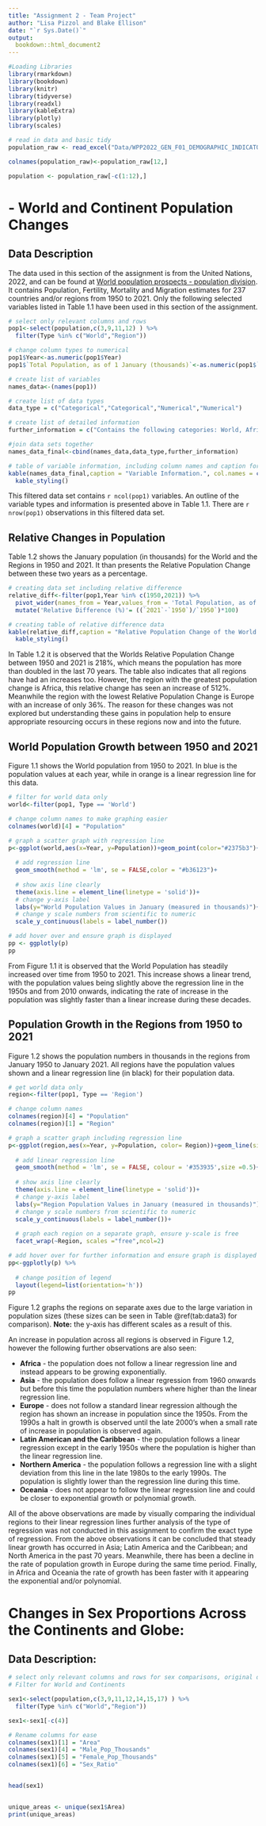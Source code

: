 ```yaml
---
title: "Assignment 2 - Team Project"
author: "Lisa Pizzol and Blake Ellison"
date: "`r Sys.Date()`"
output:
  bookdown::html_document2
---
```



```r
#Loading Libraries
library(rmarkdown)
library(bookdown)
library(knitr)
library(tidyverse)
library(readxl)
library(kableExtra)
library(plotly)
library(scales)

# read in data and basic tidy
population_raw <- read_excel("Data/WPP2022_GEN_F01_DEMOGRAPHIC_INDICATORS_COMPACT_REV1 (1).xlsx")

colnames(population_raw)<-population_raw[12,]

population <- population_raw[-c(1:12),] 

```


# - World and Continent Population Changes
## Data Description
The data used in this section of the assignment is from the United Nations, 2022, and can be found at [World population prospects - population division](https://population.un.org/wpp/). It contains Population, Fertility, Mortality and Migration estimates for 237 countries and/or regions from 1950 to 2021. Only the following selected variables listed in Table 1.1 have been used in this section of the assignment. 

<!-- **Note:** the original data set contained population values in January and July. Only January data has been chosen the same analysis could be completed with July data but was not done in this assignment. 

Can we edit this as I'm going to use the July data for my half just to use a broader example-->

```r
# select only relevant columns and rows
pop1<-select(population,c(3,9,11,12) ) %>%
  filter(Type %in% c("World","Region"))

# change column types to numerical 
pop1$Year<-as.numeric(pop1$Year)
pop1$`Total Population, as of 1 January (thousands)`<-as.numeric(pop1$`Total Population, as of 1 January (thousands)`)

```


```r
# create list of variables
names_data<-(names(pop1))

# create list of data types
data_type = c("Categorical","Categorical","Numerical","Numerical")

# create list of detailed information
further_information = c("Contains the following categories: World, Africa, Asia, Europe, Latin America and the Caribbean, Northern America, and Oceania.", "Contains the following information: World and Region","Contains years from 1950 to 2021", "Contains the population number in Thousands as of January")

#join data sets together
names_data_final<-cbind(names_data,data_type,further_information)

# table of variable information, including column names and caption for table
kable(names_data_final,caption = "Variable Information.", col.names = c('Names','Data Type','Further Information')) %>%
  kable_styling()
```

This filtered data set contains `r ncol(pop1)` variables. An outline of the variable types and information is presented above in Table 1.1. There are `r nrow(pop1)` observations in this filtered data set. 

## Relative Changes in Population
Table 1.2 shows the January population (in thousands) for the World and the Regions in 1950 and 2021. It than presents the Relative Population Change between these two years as a percentage.

```r
# creating data set including relative difference
relative_diff<-filter(pop1,Year %in% c(1950,2021)) %>%
  pivot_wider(names_from = Year,values_from = 'Total Population, as of 1 January (thousands)') %>%
  mutate('Relative Difference (%)'= ((`2021`-`1950`)/`1950`)*100)

# creating table of relative difference data
kable(relative_diff,caption = "Relative Population Change of the World and Region populations from 1950 to 2021.", digits = 0) %>%
  kable_styling()
```

In Table 1.2 it is observed that the Worlds Relative Population Change between 1950 and 2021 is 218%, which means the population has more than doubled in the last 70 years. The table also indicates that all regions have had an increases too. However, the region with the greatest population change is Africa, this relative change has seen an increase of 512%. Meanwhile the region with the lowest Relative Population Change is Europe with an increase of only 36%. The reason for these changes was not explored but understanding these gains in population help to ensure appropriate resourcing occurs in these regions now and into the future. 

## World Population Growth between 1950 and 2021
Figure 1.1 shows the World population from 1950 to 2021. In blue is the population values at each year, while in orange is a linear regression line for this data.

```r

# filter for world data only
world<-filter(pop1, Type == 'World') 

# change column names to make graphing easier 
colnames(world)[4] = "Population"

# graph a scatter graph with regression line
p<-ggplot(world,aes(x=Year, y=Population))+geom_point(color="#2375b3")+
  
  # add regression line
  geom_smooth(method = 'lm', se = FALSE,color = "#b36123")+
  
  # show axis line clearly
  theme(axis.line = element_line(linetype = 'solid'))+
  # change y-axis label
  labs(y="World Population Values in January (measured in thousands)")+
  # change y scale numbers from scientific to numeric
  scale_y_continuous(labels = label_number())

# add hover over and ensure graph is displayed
pp <- ggplotly(p) 
pp
```
From Figure 1.1 it is observed that the World Population has steadily increased over time from 1950 to 2021. This increase shows a linear trend, with the population values being slightly above the regression line in the 1950s and from 2010 onwards, indicating the rate of increase in the population was slightly faster than a linear increase during these decades. 

## Population Growth in the Regions from 1950 to 2021
Figure 1.2 shows the population numbers in thousands in the regions from January 1950 to January 2021. All regions have the population values shown and a linear regression line (in black) for their population data.

```r

# get world data only
region<-filter(pop1, Type == 'Region') 

# change column names 
colnames(region)[4] = "Population"
colnames(region)[1] = "Region"

# graph a scatter graph including regression line
p<-ggplot(region,aes(x=Year, y=Population, color= Region))+geom_line(size=1.5)+
  
  # add linear regression line
  geom_smooth(method = 'lm', se = FALSE, colour = '#353935',size =0.5)+
  
  # show axis line clearly
  theme(axis.line = element_line(linetype = 'solid'))+
  # change y-axis label
  labs(y="Region Population Values in January (measured in thousands)")+
  # change y scale numbers from scientific to numeric
  scale_y_continuous(labels = label_number())+
  
  # graph each region on a separate graph, ensure y-scale is free
  facet_wrap(~Region, scales ="free",ncol=2)

# add hover over for further information and ensure graph is displayed
pp<-ggplotly(p) %>%
  
  # change position of legend
  layout(legend=list(orientation='h'))
pp
```

Figure 1.2 graphs the regions on separate axes due to the large variation in population sizes (these sizes can be seen in Table \@ref(tab:data3) for comparison). **Note:** the y-axis has different scales as a result of this. 

An increase in population across all regions is observed in Figure 1.2, however the following further observations are also seen:

- **Africa** - the population does not follow a linear regression line and instead appears to be growing exponentially.
- **Asia** - the population does follow a linear regression from 1960 onwards but before this time the population numbers where higher than the linear regression line.
- **Europe** - does not follow a standard linear regression although the region has shown an increase in population since the 1950s. From the 1990s a halt in growth is observed until the late 2000's when a small rate of increase in population is observed again.
- **Latin American and the Caribbean** - the population follows a linear regression except in the early 1950s where the population is higher than the linear regression line.
- **Northern America** - the population follows a regression line with a slight deviation from this line in the late 1980s to the early 1990s. The population is slightly lower than the regression line during this time.
- **Oceania** - does not appear to follow the linear regression line and could be closer to exponential growth or polynomial growth.

All of the above observations are made by visually comparing the individual regions to their linear regression lines further analysis of the type of regression was not conducted in this assignment to confirm the exact type of regression. From the above observations it can be concluded that steady linear growth has occurred in Asia; Latin America and the Caribbean; and North America in the past 70 years. Meanwhile, there has been a decline in the rate of population growth in Europe during the same time period. Finally, in Africa and Oceania the rate of growth has been faster with it appearing the exponential and/or polynomial.

# Changes in Sex Proportions Across the Continents and Globe:

## Data Description:

<!-- As per the previous paragraphs on the data description above, maybe we should merge this into the introduction as it covers both parts?

I'm also going to use the july data, just to be a bit different from yours. -->

```r
# select only relevant columns and rows for sex comparisons, original data from Lisa pull
# Filter for World and Continents

sex1<-select(population,c(3,9,11,12,14,15,17) ) %>%
  filter(Type %in% c("World","Region"))

sex1<-sex1[-c(4)]

# Rename columns for ease
colnames(sex1)[1] = "Area"
colnames(sex1)[4] = "Male_Pop_Thousands"
colnames(sex1)[5] = "Female_Pop_Thousands"
colnames(sex1)[6] = "Sex_Ratio"


head(sex1)


unique_areas <- unique(sex1$Area)
print(unique_areas)
```

